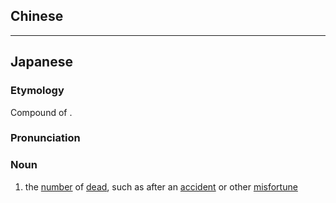 {{also|死者數}}
==Chinese==
{{zh-see|死者數}}

----

==Japanese==
{{ja-kanjitab|yomi=o|し|しゃ|すう}}

===Etymology===
Compound of {{compound|lang=ja|sort=ししゃすう|死者|tr1=shisha|t1=dead person|数|tr2=sū|t2=number, number of}}.

===Pronunciation===
{{ja-pron|yomi=o|ししゃすう}}

===Noun===
{{ja-noun|ししゃすう}}

# the [[number]] of [[dead]], such as after an [[accident]] or other [[misfortune]]
#: {{ja-usex|事故後 の '''死者数''' を 調べる|じこご の '''ししゃすう''' を しらべる|to investigate '''the number of dead''' after an accident}}